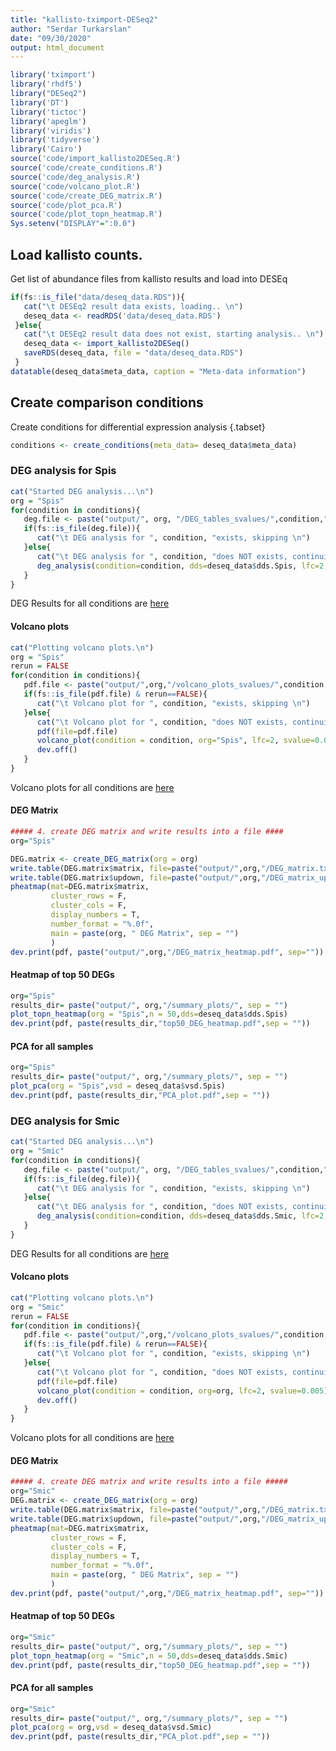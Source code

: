 ```yaml
---
title: "kallisto-tximport-DESeq2"
author: "Serdar Turkarslan"
date: "09/30/2020"
output: html_document
---
```


```r
library('tximport')
library('rhdf5')
library("DESeq2")
library('DT')
library('tictoc')
library('apeglm')
library('viridis')
library('tidyverse')
library('Cairo')
source('code/import_kallisto2DESeq.R')
source('code/create_conditions.R')
source('code/deg_analysis.R')
source('code/volcano_plot.R')
source('code/create_DEG_matrix.R')
source('code/plot_pca.R')
source('code/plot_topn_heatmap.R')
Sys.setenv("DISPLAY"=":0.0")

```

## Load kallisto counts.
<p>Get list of abundance files from kallisto results and load into DESEq</p>
```r
if(fs::is_file("data/deseq_data.RDS")){
   cat("\t DESEq2 result data exists, loading.. \n")
   deseq_data <- readRDS('data/deseq_data.RDS')
 }else{
   cat("\t DESEq2 result data does not exist, starting analysis.. \n")
   deseq_data <- import_kallisto2DESeq()
   saveRDS(deseq_data, file = "data/deseq_data.RDS")
 }
datatable(deseq_data$meta_data, caption = "Meta-data information")
```

## Create comparison conditions {.tabset}
Create conditions for differential expression analysis {.tabset}
```r
conditions <- create_conditions(meta_data= deseq_data$meta_data)
```


### DEG analysis for Spis
```r
cat("Started DEG analysis...\n")
org = "Spis"
for(condition in conditions){
   deg.file <- paste("output/", org, "/DEG_tables_svalues/",condition,".txt", sep="")
   if(fs::is_file(deg.file)){
      cat("\t DEG analysis for ", condition, "exists, skipping \n")
   }else{
      cat("\t DEG analysis for ", condition, "does NOT exists, continuing \n")
      deg_analysis(condition=condition, dds=deseq_data$dds.Spis, lfc=2, write2file=T, org = org)
   }
}
```
<p>DEG Results for all conditions are [here](`r paste("output/", org, "/DEG_tables_svalues/", sep="")`)</p>


#### Volcano plots
```r
cat("Plotting volcano plots.\n")
org = "Spis"
rerun = FALSE
for(condition in conditions){
   pdf.file <- paste("output/",org,"/volcano_plots_svalues/",condition,"_volcano.pdf", sep="")
   if(fs::is_file(pdf.file) & rerun==FALSE){
      cat("\t Volcano plot for ", condition, "exists, skipping \n")
   }else{
      cat("\t Volcano plot for ", condition, "does NOT exists, continuing \n")
      pdf(file=pdf.file)
      volcano_plot(condition = condition, org="Spis", lfc=2, svalue=0.005)
      dev.off()
   }
}
```
<p>Volcano plots for all conditions are [here](`r paste("output/", org, "/volcano_plots_svalues/", sep="")`)</p>


#### DEG Matrix
```r
##### 4. create DEG matrix and write results into a file ####
org="Spis"

DEG.matrix <- create_DEG_matrix(org = org)
write.table(DEG.matrix$matrix, file=paste("output/",org,"/DEG_matrix.txt", sep=""), sep="\t")
write.table(DEG.matrix$updown, file=paste("output/",org,"/DEG_matrix_up_down.txt", sep=""), sep="\t")
pheatmap(mat=DEG.matrix$matrix,
         cluster_rows = F, 
         cluster_cols = F, 
         display_numbers = T,
         number_format = "%.0f", 
         main = paste(org, " DEG Matrix", sep = "")
         )
dev.print(pdf, paste("output/",org,"/DEG_matrix_heatmap.pdf", sep=""))
```

#### Heatmap of top 50 DEGs
```r
org="Spis"
results_dir= paste("output/", org,"/summary_plots/", sep = "")
plot_topn_heatmap(org = "Spis",n = 50,dds=deseq_data$dds.Spis)
dev.print(pdf, paste(results_dir,"top50_DEG_heatmap.pdf",sep = ""))
```

#### PCA for all samples
```r
org="Spis"
results_dir= paste("output/", org,"/summary_plots/", sep = "")
plot_pca(org = "Spis",vsd = deseq_data$vsd.Spis)
dev.print(pdf, paste(results_dir,"PCA_plot.pdf",sep = ""))
```

#### {-}

### DEG analysis for Smic
```r
cat("Started DEG analysis...\n")
org = "Smic"
for(condition in conditions){
   deg.file <- paste("output/", org, "/DEG_tables_svalues/",condition,".txt", sep="")
   if(fs::is_file(deg.file)){
      cat("\t DEG analysis for ", condition, "exists, skipping \n")
   }else{
      cat("\t DEG analysis for ", condition, "does NOT exists, continuing \n")
      deg_analysis(condition=condition, dds=deseq_data$dds.Smic, lfc=2, write2file=T, org = org)
   }
}
```
<p>DEG Results for all conditions are [here](`r paste("output/", org, "/DEG_tables_svalues/", sep="")`)</p>


#### Volcano plots
```r
cat("Plotting volcano plots.\n")
org = "Smic"
rerun = FALSE
for(condition in conditions){
   pdf.file <- paste("output/",org,"/volcano_plots_svalues/",condition,"_volcano.pdf", sep="")
   if(fs::is_file(pdf.file) & rerun==FALSE){
      cat("\t Volcano plot for ", condition, "exists, skipping \n")
   }else{
      cat("\t Volcano plot for ", condition, "does NOT exists, continuing \n")
      pdf(file=pdf.file)
      volcano_plot(condition = condition, org=org, lfc=2, svalue=0.005)
      dev.off()
   }
}
```
<p>Volcano plots for all conditions are [here](`r paste("output/", org, "/volcano_plots_svalues/", sep="")`)</p>


#### DEG Matrix
```r
##### 4. create DEG matrix and write results into a file #####
org="Smic"
DEG.matrix <- create_DEG_matrix(org = org)
write.table(DEG.matrix$matrix, file=paste("output/",org,"/DEG_matrix.txt", sep=""), sep="\t")
write.table(DEG.matrix$updown, file=paste("output/",org,"/DEG_matrix_up_down.txt", sep=""), sep="\t")
pheatmap(mat=DEG.matrix$matrix,
         cluster_rows = F, 
         cluster_cols = F, 
         display_numbers = T,
         number_format = "%.0f", 
         main = paste(org, " DEG Matrix", sep = "")
         )
dev.print(pdf, paste("output/",org,"/DEG_matrix_heatmap.pdf", sep=""))
```

#### Heatmap of top 50 DEGs
```r
org="Smic"
results_dir= paste("output/", org,"/summary_plots/", sep = "")
plot_topn_heatmap(org = "Smic",n = 50,dds=deseq_data$dds.Smic)
dev.print(pdf, paste(results_dir,"top50_DEG_heatmap.pdf",sep = ""))
```

#### PCA for all samples
```r
org="Smic"
results_dir= paste("output/", org,"/summary_plots/", sep = "")
plot_pca(org = org,vsd = deseq_data$vsd.Smic)
dev.print(pdf, paste(results_dir,"PCA_plot.pdf",sep = ""))
```

#### {-}

